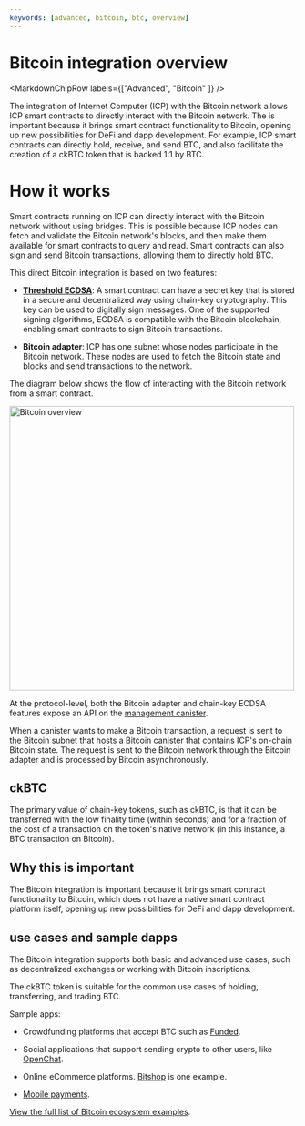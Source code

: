 ```yaml
---
keywords: [advanced, bitcoin, btc, overview]
---
```



# Bitcoin integration overview

<MarkdownChipRow labels={["Advanced", "Bitcoin" ]} />

The integration of Internet Computer (ICP) with the Bitcoin network allows ICP smart contracts to directly interact with the Bitcoin network. 
The is important because it brings smart contract functionality to Bitcoin, opening up new possibilities for DeFi and dapp development.
For example, ICP smart contracts can directly hold, receive, and send BTC, and also facilitate the creation of a ckBTC token that is backed 1:1 by BTC.

# How it works

Smart contracts running on ICP can directly interact with the Bitcoin network without using bridges.
This is possible because ICP nodes can fetch and validate the Bitcoin network's blocks, and then make them available for smart contracts to query and read.
Smart contracts can also sign and send Bitcoin transactions, allowing them to directly hold BTC.

This direct Bitcoin integration is based on two features:

- **[Threshold ECDSA](/docs/current/developer-docs/smart-contracts/encryption/t-ecdsa)**: A smart contract can have a secret key that is stored in a secure and decentralized way using chain-key cryptography. This key can be used to digitally sign messages. One of the supported signing algorithms, ECDSA is compatible with the Bitcoin blockchain, enabling smart contracts to sign Bitcoin transactions.

- **Bitcoin adapter**: ICP has one subnet whose nodes participate in the Bitcoin network. These nodes are used to fetch the Bitcoin state and blocks and send transactions to the network.

The diagram below shows the flow of interacting with the Bitcoin network from a smart contract.

<div class="text--center">
  <img
    src={useBaseUrl("/img/docs/bitcoin-overview.png")}
    alt="Bitcoin overview"
    width="500"
  />
</div>

At the protocol-level, both the Bitcoin adapter and chain-key ECDSA features expose an API on the [management canister](/docs/current/developer-docs/smart-contracts/advanced-features/management-canister).

When a canister wants to make a Bitcoin transaction, a request is sent to the Bitcoin subnet that hosts a Bitcoin canister that contains ICP's on-chain Bitcoin state. The request is sent to the Bitcoin network through the Bitcoin adapter and is processed by Bitcoin asynchronously.

## ckBTC

The primary value of chain-key tokens, such as ckBTC, is that it can be transferred with the low finality time (within seconds) and for a fraction of the cost of a transaction on the token's native network (in this instance, a BTC transaction on Bitcoin).

## Why this is important

The Bitcoin integration is important because it brings smart contract functionality to Bitcoin, which does not have a native smart contract platform itself, opening up new possibilities for DeFi and dapp development.

## use cases and sample dapps

The Bitcoin integration supports both basic and advanced use cases, such as decentralized exchanges or working with Bitcoin inscriptions.

The ckBTC token is suitable for the common use cases of holding, transferring, and trading BTC.

Sample apps:

- Crowdfunding platforms that accept BTC such as [Funded](https://funded.app/).

- Social applications that support sending crypto to other users, like [OpenChat](https://oc.app/).

- Online eCommerce platforms. [Bitshop](https://ughim-6qaaa-aaaah-qc7qa-cai.ic0.app/) is one example.

- [Mobile payments](https://play.google.com/store/apps/details?id=com.foo.arth&pli=1).

[View the full list of Bitcoin ecosystem examples](https://internetcomputer.org/ecosystem?tag=Chainfusion).
